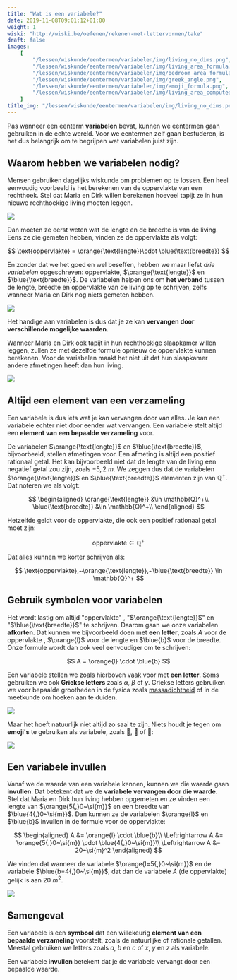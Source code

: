 ```yaml
---
title: "Wat is een variabele?"
date: 2019-11-08T09:01:12+01:00
weight: 1
wiski: "http://wiski.be/oefenen/rekenen-met-lettervormen/take"
draft: false
images:
    [
        "/lessen/wiskunde/eentermen/variabelen/img/living_no_dims.png",
        "/lessen/wiskunde/eentermen/variabelen/img/living_area_formula.png",
        "/lessen/wiskunde/eentermen/variabelen/img/bedroom_area_formula.png",
        "/lessen/wiskunde/eentermen/variabelen/img/greek_angle.png",
        "/lessen/wiskunde/eentermen/variabelen/img/emoji_formula.png",
        "/lessen/wiskunde/eentermen/variabelen/img/living_area_computed.png",
    ]
title_img: "/lessen/wiskunde/eentermen/variabelen/img/living_no_dims.png"
---
```


Pas wanneer een eenterm **variabelen** bevat, kunnen we eentermen gaan
gebruiken in de echte wereld. Voor we eentermen zelf gaan bestuderen, is het dus
belangrijk om te begrijpen wat variabelen juist zijn.

## Waarom hebben we variabelen nodig?

Mensen gebruiken dagelijks wiskunde om problemen op te lossen. Een heel
eenvoudig voorbeeld is het berekenen van de oppervlakte van een rechthoek. Stel
dat Maria en Dirk willen berekenen hoeveel tapijt ze in hun nieuwe
rechthoekige living moeten leggen.

![](img/living_no_dims.png)

Dan moeten ze eerst weten wat de lengte en de breedte is van de living. Eens ze
die gemeten hebben, vinden ze de oppervlakte als volgt:


$$
\text{oppervlakte} = \orange{\text{lengte}}\cdot \blue{\text{breedte}}
$$


En zonder dat we het goed en wel beseffen, hebben we maar liefst _drie
variabelen_ opgeschreven: $\text{oppervlakte}$, $\orange{\text{lengte}}$ en
$\blue{\text{breedte}}$. De variabelen helpen ons om **het verband** tussen de
lengte, breedte en oppervlakte van de living op te schrijven, zelfs wanneer
Maria en Dirk nog niets gemeten hebben.

![](img/living_area_formula.png)

Het handige aan variabelen is dus dat je ze kan **vervangen door verschillende mogelijke waarden**.

Wanneer Maria en Dirk ook tapijt in hun rechthoekige slaapkamer willen leggen, zullen ze met dezelfde formule opnieuw de oppervlakte kunnen berekenen. Voor de variabelen maakt het niet uit dat hun slaapkamer andere afmetingen heeft dan hun living.

![](img/bedroom_area_formula.png)

## Altijd een element van een verzameling

Een variabele is dus iets wat je kan vervangen door van alles. Je kan een variabele echter niet door eender wat vervangen. Een variabele stelt altijd een **element van een bepaalde verzameling** voor.

De variabelen $\orange{\text{lengte}}$ en
$\blue{\text{breedte}}$, bijvoorbeeld, stellen afmetingen voor. Een afmeting is altijd een positief rationaal getal. Het kan bijvoorbeeld niet dat de lengte van de living een negatief getal zou
zijn, zoals $-5{,}2~\si{m}$.
We zeggen dus dat de variabelen $\orange{\text{lengte}}$ en
$\blue{\text{breedte}}$ elementen zijn van $\mathbb{Q}^+$. Dat noteren we als volgt:

$$
\begin{aligned}
\orange{\text{lengte}} &\in \mathbb{Q}^+\\
 \blue{\text{breedte}} &\in \mathbb{Q}^+\\
\end{aligned}
$$

Hetzelfde geldt voor de oppervlakte, die ook een positief rationaal getal moet zijn:


$$
\text{oppervlakte} \in \mathbb{Q}^+
$$


Dat alles kunnen we korter schrijven als:


$$
\text{oppervlakte},~\orange{\text{lengte}},~\blue{\text{breedte}} \in \mathbb{Q}^+
$$


## Gebruik symbolen voor variabelen

Het wordt lastig om altijd "$\text{oppervlakte}$" , "$\orange{\text{lengte}}$" en
"$\blue{\text{breedte}}$" te schrijven. Daarom gaan we onze variabelen **afkorten**.
Dat kunnen we bijvoorbeeld doen met **een letter**, zoals $A$ voor de
oppervlakte <Mute text='(van het Engelse "Area")' />, $\orange{l}$ voor de
lengte en $\blue{b}$ voor de breedte. Onze
formule wordt dan ook veel eenvoudiger om te schrijven:


$$
A = \orange{l} \cdot \blue{b}
$$


Een variabele stellen we zoals hierboven vaak voor met **een letter**. Soms
gebruiken we ook **Griekse letters** zoals $\alpha$, $\beta$ of $\gamma$.
Griekse letters gebruiken we voor bepaalde grootheden in de fysica zoals
[massadichtheid](/lessen/fysica/grootheden_eenheden/formules_omvormen) of in de
meetkunde om hoeken aan te duiden.

![](img/greek_angle.png)

Maar het hoeft natuurlijk niet altijd zo saai te zijn. Niets houdt je tegen om
**emoji's** te gebruiken als variabele, zoals 🐶, 🐘 of
📏:

![](img/emoji_formula.png)

## Een variabele invullen

Vanaf we de waarde van een variabele kennen, kunnen we die waarde gaan
**invullen**. Dat betekent dat we de **variabele vervangen door die waarde**.
Stel dat Maria en Dirk hun living hebben opgemeten en ze vinden een lengte van
$\orange{5{,}0~\si{m}}$ en een breedte van $\blue{4{,}0~\si{m}}$. Dan kunnen ze de
variabelen $\orange{l}$ en $\blue{b}$ invullen in de formule voor de
oppervlakte:

$$
\begin{aligned}
A &= \orange{l} \cdot \blue{b}\\
 \Leftrightarrow A &= \orange{5{,}0~\si{m}} \cdot \blue{4{,}0~\si{m}}\\
 \Leftrightarrow A &= 20~\si{m}^2
\end{aligned}
$$

We vinden dat wanneer de variabele $\orange{l=5{,}0~\si{m}}$ en de variabele
$\blue{b=4{,}0~\si{m}}$, dat dan de variabele
$A$ <Mute>(de oppervlakte)</Mute> gelijk is aan $20~\si{m}^2$.

![](img/living_area_computed.png)

## Samengevat

<Attention title="Een variabele stelt een element van een verzameling voor">


Een variabele is een **symbool** dat een willekeurig **element van een bepaalde
verzameling** voorstelt, zoals de natuurlijke of rationale getallen. Meestal
gebruiken we letters zoals $a$, $b$ en $c$ of $x$, $y$ en $z$ als variabele.

</Attention>

<Attention title="Variabelen invullen">

Een variabele **invullen** betekent dat je de variabele vervangt door een
bepaalde waarde.
</Attention>
